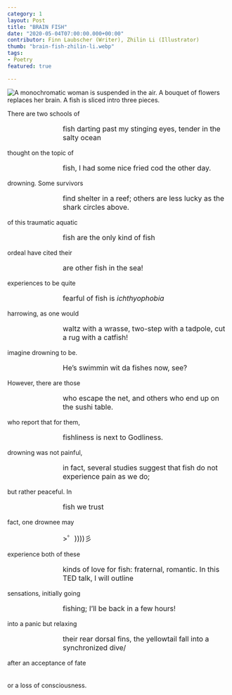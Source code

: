 ```yaml
---
category: 1
layout: Post
title: "BRAIN FISH"
date: "2020-05-04T07:00:00.000+00:00"
contributor: Finn Laubscher (Writer), Zhilin Li (Illustrator)
thumb: "brain-fish-zhilin-li.webp"
tags:
- Poetry
featured: true

---
```

<img src="/public/images/1/brain-fish-zhilin-li.png" 
    alt="A monochromatic woman is suspended in the air. A bouquet of flowers replaces her brain. A fish is sliced intro three pieces."
    class="w650" />

There are two schools of

<p style="text-align:left; font-size:1rem; margin-left:25%">fish darting past my stinging eyes, tender in the salty ocean</p>

thought on the topic of

<p style="text-align:left; font-size:1rem; margin-left:25%">fish, I had some nice fried cod the other day.</p>

drowning. Some survivors

<p style="text-align:left; font-size:1rem; margin-left:25%">find shelter in a reef; others are less lucky as the shark circles above.</p>

of this traumatic aquatic

<p style="text-align:left; font-size:1rem; margin-left:25%">fish are the only kind of fish</p>

ordeal have cited their

<p style="text-align:left; font-size:1rem; margin-left:25%">are other fish in the sea!</p>

experiences to be quite

<p style="text-align:left; font-size:1rem; margin-left:25%">fearful of fish is <i>ichthyophobia</i></p>

harrowing, as one would

<p style="text-align:left; font-size:1rem; margin-left:25%">waltz with a wrasse, two-step with a tadpole, cut a rug with a catfish!</p>

imagine drowning to be.

<p style="text-align:left; font-size:1rem; margin-left:25%">He’s swimmin wit da fishes now, see?</p>

However, there are those

<p style="text-align:left; font-size:1rem; margin-left:25%">who escape the net, and others who end up on the sushi table.</p>

who report that for them,

<p style="text-align:left; font-size:1rem; margin-left:25%">fishliness is next to Godliness.</p>

drowning was not painful,

<p style="text-align:left; font-size:1rem; margin-left:25%">in fact, several studies suggest that fish do not experience pain as we do;</p>

but rather peaceful. In

<p style="text-align:left; font-size:1rem; margin-left:25%">fish we trust</p>

fact, one drownee may

<p style="text-align:left; font-size:1rem; margin-left:25%">>゜))))彡</p>

experience both of these

<p style="text-align:left; font-size:1rem; margin-left:25%">kinds of love for fish: fraternal, romantic. In this TED talk, I will outline</p>

sensations, initially going

<p style="text-align:left; font-size:1rem; margin-left:25%">fishing; I’ll be back in a few hours!</p>

into a panic but relaxing

<p style="text-align:left; font-size:1rem; margin-left:25%">their rear dorsal fins, the yellowtail fall into a synchronized dive/</p>

after an acceptance of fate
<br /><br /><br />
or a loss of consciousness.